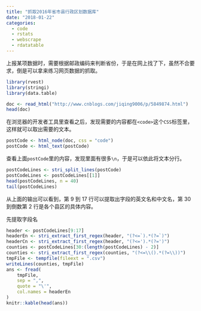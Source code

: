 ```yaml
---
title: "抓取2016年省市县行政区划数据库"
date: "2018-01-22"
categories:
  - code
  - rstats
  - webscrape
  - rdatatable
---
```


上报某项数据时，需要根据邮政编码来判断省份，于是在网上找了下，虽然不合要求，倒是可以拿来练习网页数据的抓取。

```r
library(rvest)
library(stringi)
library(data.table)
```

```r
doc <- read_html("http://www.cnblogs.com/jiqing9006/p/5849874.html")
head(doc)
```

在浏览器的开发者工具里查看之后，发现需要的内容都在`<code>`这个`CSS`标签里，这样就可以取出需要的文本。

```r
postCode <- html_node(doc, css = "code")
postCode <- html_text(postCode)
```

查看上面`postCode`里的内容，发现里面有很多`\n`，于是可以依此将文本分行。

```r
postCodeLines <- stri_split_lines(postCode)
postCodeLines <- postCodeLines[[1]]
head(postCodeLines, n = 40)
tail(postCodeLines)
```

从上面的输出可以看到，第 9 到 17 行可以提取出字段的英文名和中文名，第 30 到倒数第 2 行是各个县区的具体内容。

先提取字段名

```r
header <- postCodeLines[9:17]
headerEn <- stri_extract_first_regex(header, "(?<=`).*(?=`)")
headerCn <- stri_extract_first_regex(header, "(?<=').*(?=')")
counties <- postCodeLines[30:(length(postCodeLines) - 2)]
counties <- stri_extract_first_regex(counties, "(?<=\\().*(?=\\))")
tmpFile <- tempfile(fileext = ".csv")
writeLines(counties, tmpFile)
ans <- fread(
    tmpFile,
    sep = ",",
    quote = "\'",
    col.names = headerEn
)
knitr::kable(head(ans))
```
